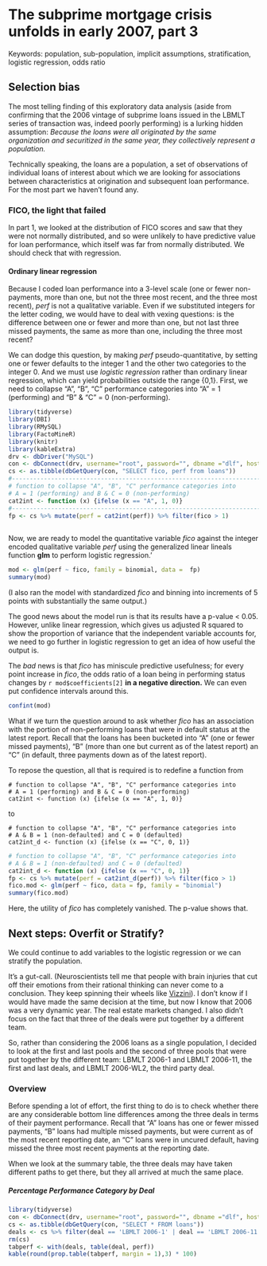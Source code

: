# The subprime mortgage crisis unfolds in early 2007, part 3

Keywords: population, sub-population, implicit assumptions, stratification, logistic regression, odds ratio

## Selection bias

The most telling finding of this exploratory data analysis (aside from confirming that the 2006 vintage of subprime loans issued in the LBMLT series of transaction was, indeed poorly performing) is a lurking hidden assumption: *Because the loans were all originated by the same organization and securitized in the same year, they collectively represent a population.*

Technically speaking, the loans are a population, a set of observations of individual loans of interest about which we are looking for associations between characteristics at origination and subsequent loan performance. For the most part we haven't found any.

### FICO, the light that failed

In part 1, we looked at the distribution of FICO scores and saw that they were not normally distributed, and so were unlikely to have predictive value for loan performance, which itself was far from normally distributed. We should check that with regression.

#### Ordinary linear regression

Because I coded loan performance into a 3-level scale (one or fewer non-payments, more than one, but not the three most recent, and the three most recent), *perf* is not a qualitative variable. Even if we substituted integers for the letter coding, we would have to deal with vexing questions: is the difference between one or fewer and more than one, but not last three missed payments, the same as more than one, including the three most recent?

We can dodge this question, by making *perf* pseudo-quantitative, by setting one or fewer defaults to the integer 1 and the other two categories to the integer 0. And we must use *logistic regression* rather than ordinary linear regression, which can yield probabilities outside the range {0,1}. First, we need to collapse "A", "B", "C" performance categories into "A" = 1 (performing) and "B" & "C" = 0 (non-performing).


```r
library(tidyverse)
library(DBI)
library(RMySQL)
library(FactoMineR)
library(knitr)
library(kableExtra)
drv <- dbDriver("MySQL")
con <- dbConnect(drv, username="root", password="", dbname ="dlf", host="localhost")
cs <- as.tibble(dbGetQuery(con, "SELECT fico, perf from loans"))
#-----------------------------------------------------------------------------
# function to collapse "A", "B", "C" performance categories into
# A = 1 (performing) and B & C = 0 (non-performing)
cat2int <- function (x) {ifelse (x == "A", 1, 0)}
#-----------------------------------------------------------------------------
fp <- cs %>% mutate(perf = cat2int(perf)) %>% filter(fico > 1)
 
```

Now, we are ready to model the quantitative variable *fico* against the integer encoded qualitative variable *perf* using the generalized linear lineals function **glm** to perform logistic regression.'

```r
mod <- glm(perf ~ fico, family = binomial, data =  fp)
summary(mod)
``` 

(I also ran the model with standardized *fico* and binning into increments of 5 points with substantially the same output.)

The good news about the model run is that its results have a p-value < 0.05. However, unlike linear regression, which gives us adjusted R squared to show the proportion of variance that the independent variable accounts for, we need to go further in logistic regression to get an idea of how useful the output is.

The *bad* news is that *fico* has miniscule predictive usefulness; for every point increase in *fico*, the odds ratio of a loan being in performing status changes by `r mod$coefficients[2]` **in a negative direction.** We can even put confidence intervals around this.

```r
confint(mod)
``` 

What if we turn the question around to ask whether *fico* has an association with the portion of non-performing loans that were in default status at the latest report. Recall that the loans has been bucketed into "A" (one or fewer missed payments), "B" (more than one but current as of the latest report) an "C" (in default, three payments down as of the latest report).

To repose the question, all that is required is to redefine a function from

    # function to collapse "A", "B", "C" performance categories into
    # A = 1 (performing) and B & C = 0 (non-performing)
    cat2int <- function (x) {ifelse (x == "A", 1, 0)}

to

    # function to collapse "A", "B", "C" performance categories into
    # A & B = 1 (non-defaulted) and C = 0 (defaulted)
    cat2int_d <- function (x) {ifelse (x == "C", 0, 1)}
    
```r
# function to collapse "A", "B", "C" performance categories into
# A & B = 1 (non-defaulted) and C = 0 (defaulted)
cat2int_d <- function (x) {ifelse (x == "C", 0, 1)}
fp <- cs %>% mutate(perf = cat2int_d(perf)) %>% filter(fico > 1)
fico.mod <- glm(perf ~ fico, data = fp, family = "binomial")
summary(fico.mod)
``` 

Here, the utility of *fico* has completely vanished. The p-value shows that.

## Next steps: Overfit or Stratify?

We could continue to add variables to the logistic regression or we can stratify the population.

It's a gut-call. (Neuroscientists tell me that people with brain injuries that cut off their emotions from their rational thinking can never come to a conclusion. They keep spinning their wheels like [Vizzini](https://www.imdb.com/title/tt0093779/characters/nm0001728?ref_=ttfc_fc_cl_t5)). I don't know if I would have made the same decision at the time, but now I know that 2006 was a very dynamic year. The real estate markets changed. I also didn't focus on the fact that three of the deals were put together by a different team.

So, rather than considering the 2006 loans as a single population, I decided to look at the first and last pools and the second of three pools that were put together by the different team: LBMLT 2006-1 and LBMLT 2006-11, the first and last deals, and LBMLT 2006-WL2, the third party deal.

### Overview

Before spending a lot of effort, the first thing to do is to check whether there are any considerable bottom line differences among the three deals in terms of their payment performance. Recall that "A" loans has one or fewer missed payments, "B" loans had multiple missed payments, but were current as of the most recent reporting date, an "C" loans were in uncured default, having missed the three most recent payments at the reporting date.

When we look at the summary table, the three deals may have taken different paths to get there, but they all arrived at much the same place.

##### Percentage Performance Category by Deal
```r
library(tidyverse)
con <- dbConnect(drv, username="root", password="", dbname ="dlf", host="localhost")
cs <- as.tibble(dbGetQuery(con, "SELECT * FROM loans"))
deals <- cs %>% filter(deal == 'LBMLT 2006-1' | deal == 'LBMLT 2006-11' | deal == 'LBMLT 2006-WL2')
rm(cs)
tabperf <- with(deals, table(deal, perf))
kable(round(prop.table(tabperf, margin = 1),3) * 100)
``` 




